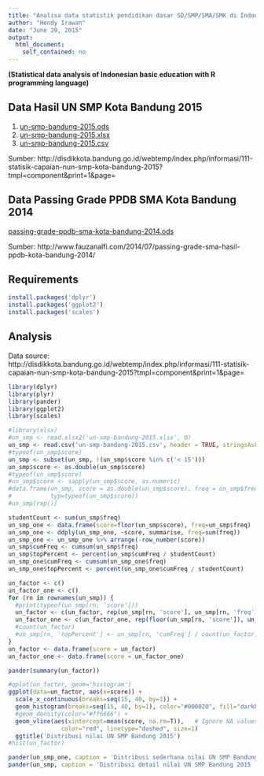 ```yaml
---
title: "Analisa data statistik pendidikan dasar SD/SMP/SMA/SMK di Indonesia dengan bahasa pemrograman R"
author: "Hendy Irawan"
date: "June 29, 2015"
output:
  html_document:
    self_contained: no
---
```


**(Statistical data analysis of Indonesian basic education with R programming language)**

## Data Hasil UN SMP Kota Bandung 2015

1. [un-smp-bandung-2015.ods](un-smp-bandung-2015.ods)
2. [un-smp-bandung-2015.xlsx](un-smp-bandung-2015.xlsx)
3. [un-smp-bandung-2015.csv](un-smp-bandung-2015.csv)

Sumber: http://disdikkota.bandung.go.id/webtemp/index.php/informasi/111-statisik-capaian-nun-smp-kota-bandung-2015?tmpl=component&print=1&page=

## Data Passing Grade PPDB SMA Kota Bandung 2014

[passing-grade-ppdb-sma-kota-bandung-2014.ods](passing-grade-ppdb-sma-kota-bandung-2014.ods)

Sumber: http://www.fauzanalfi.com/2014/07/passing-grade-sma-hasil-ppdb-kota-bandung-2014/

## Requirements

```r
install.packages('dplyr')
install.packages('ggplot2')
install.packages('scales')
```

## Analysis

Data source: http://disdikkota.bandung.go.id/webtemp/index.php/informasi/111-statisik-capaian-nun-smp-kota-bandung-2015?tmpl=component&print=1&page=

```r
library(dplyr)
library(plyr)
library(pander)
library(ggplot2)
library(scales)
```

```r
#library(xlsx)
#un_smp <- read.xlsx2('un-smp-bandung-2015.xlsx', 0)
un_smp <- read.csv('un-smp-bandung-2015.csv', header = TRUE, stringsAsFactors = FALSE)
#typeof(un_smp$score)
un_smp <- subset(un_smp, !(un_smp$score %in% c('< 15')))
un_smp$score <- as.double(un_smp$score)
#typeof(un_smp$score)
#un_smp$score <- sapply(un_smp$score, as.numeric)
#data.frame(un_smp, score = as.double(un_smp$score), freq = un_smp$freq,
#           typ=typeof(un_smp$score))
#un_smp[rep()]

studentCount <- sum(un_smp$freq)
un_smp_one <- data.frame(score=floor(un_smp$score), freq=un_smp$freq)
un_smp_one <- ddply(un_smp_one, ~score, summarise, freq=sum(freq))
un_smp_one <- un_smp_one %>% arrange(-row_number(score))
un_smp$cumFreq <- cumsum(un_smp$freq)
un_smp$topPercent <- percent(un_smp$cumFreq / studentCount)
un_smp_one$cumFreq <- cumsum(un_smp_one$freq)
un_smp_one$topPercent <- percent(un_smp_one$cumFreq / studentCount)

un_factor <- c()
un_factor_one <- c()
for (rn in rownames(un_smp)) {
  #print(typeof(un_smp[rn, 'score']))
  un_factor <- c(un_factor, rep(un_smp[rn, 'score'], un_smp[rn, 'freq']))
  un_factor_one <- c(un_factor_one, rep(floor(un_smp[rn, 'score']), un_smp[rn, 'freq']))
  #count(un_factor)
  #un_smp[rn, 'topPercent'] <- un_smp[rn, 'cumFreq'] / count(un_factor)
}
un_factor <- data.frame(score = un_factor)
un_factor_one <- data.frame(score = un_factor_one)

pander(summary(un_factor))

#qplot(un_factor, geom='histogram')
ggplot(data=un_factor, aes(x=score)) + 
  scale_x_continuous(breaks=seq(15, 40, by=1)) +
  geom_histogram(breaks=seq(15, 40, by=1), color="#000020", fill="darkblue") + 
  #geom_density(color="#ff6666") +
  geom_vline(aes(xintercept=mean(score, na.rm=T)),   # Ignore NA values for mean
               color="red", linetype="dashed", size=1)
  ggtitle('Distribusi nilai UN SMP Bandung 2015')
#hist(un_factor)

pander(un_smp_one, caption = 'Distribusi sederhana nilai UN SMP Bandung 2015 (plus kumulatif)')
pander(un_smp, caption = 'Distribusi detail nilai UN SMP Bandung 2015 (plus kumulatif)')
```

